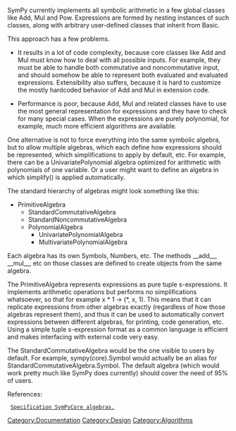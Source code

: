 
SymPy currently implements all symbolic arithmetic in a few global classes like Add, Mul and Pow. Expressions are formed by nesting instances of such classes, along with arbitrary user-defined classes that inherit from Basic.

This approach has a few problems.

* It results in a lot of code complexity, because core classes like Add and Mul must know how to deal with all possible inputs. For example, they must be able to handle both commutative and noncommutative input, and should somehow be able to represent both evaluated and evaluated expressions. Extensibility also suffers, because it is hard to customize the mostly hardcoded behavior of Add and Mul in extension code.

* Performance is poor, because Add, Mul and related classes have to use the most general representation for expressions and they have to check for many special cases. When the expressions are purely polynomial, for example, much more efficient algorithms are available.

One alternative is not to force everything into the same symbolic algebra, but to allow multiple algebras, which each define how expressions should be represented, which simplifications to apply by default, etc. For example, there can be a UnivariatePolynomial algebra optimized for arithmetic with polynomials of one variable. Or a user might want to define an algebra in which simplify() is applied automatically.

The standard hierarchy of algebras might look something like this:

* PrimitiveAlgebra
** StandardCommutativeAlgebra
** StandardNoncommutativeAlgebra
** PolynomialAlgebra
*** UnivariatePolynomialAlgebra
*** MultivariatePolynomialAlgebra

Each algebra has its own Symbols, Numbers, etc. The methods __add__, __mul__, etc on those classes are defined to create objects from the same algebra.

The PrimitiveAlgebra represents expressions as pure tuple s-expressions. It implements arithmetic operations but performs no simplifications whatsoever, so that for example x * 1 -> (*, x, 1). This means that it can replicate expressions from other algebras exactly (regardless of how those algebras represent them), and thus it can be used to automatically convert expressions between different algebras, for printing, code generation, etc. Using a simple tuple s-expression format as a common language is efficient and makes interfacing with external code very easy.

The StandardCommutativeAlgebra would be the one visible to users by default. For example, sympy(core).Symbol would actually be an alias for StandardCommutativeAlgebra.Symbol. The default algebra (which would work pretty much like SymPy does currently) should cover the need of 95% of users.

References:
  [http://code.google.com/p/sympycore/wiki/Algebra Specification SymPyCore algebras.]

[[Category:Documentation]]
[[Category:Design]]
[[Category:Algorithms]]
